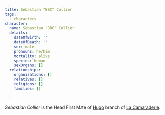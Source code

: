 ```yaml
---
title: Sebastian "BBC" Collier
tags:
  - characters
character:
  name: Sebastian "BBC" Collier
  details:
    dateOfBirth: ''
    dateOfDeath: ''
    sex: male
    pronouns: he/him
    mortality: alive
    species: human
    sexOrgans: []
  relationships:
    organizations: []
    relatives: []
    religions: []
    families: []

---
```


*Sebastian Collier* is the Head First Mate of [Hugo](/locations/hugo/)
branch of [La Camaraderie](/organizations/la-camaraderie/).
